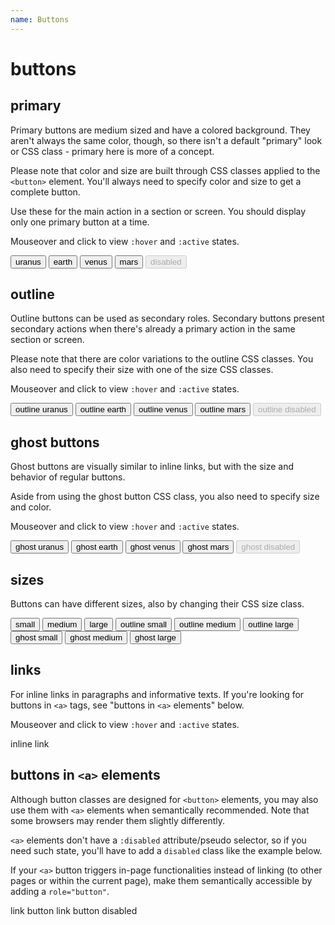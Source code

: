 ```yaml
---
name: Buttons
---
```



# buttons

## primary

Primary buttons are medium sized and have a colored background. They aren't always the same color, though, so there isn't a default "primary" look or CSS class - primary here is more of a concept.

Please note that color and size are built through CSS classes applied to the `<button>` element. You'll always need to specify color and size to get a complete button.

Use these for the main action in a section or screen. You should display only one primary button at a time.

Mouseover and click to view `:hover` and `:active` states.

<Playground>
  <button className="btn btn--uranus btn--medium">
    uranus
  </button>

  <button className="btn btn--earth btn--medium">
    earth
  </button>

  <button className="btn btn--venus btn--medium">
    venus
  </button>

  <button className="btn btn--mars btn--medium">
    mars
  </button>
  
  <button className="btn btn--uranus btn--medium" disabled>
    disabled
  </button>
</Playground>

## outline

Outline buttons can be used as secondary roles. Secondary buttons present secondary actions when there's already a primary action in the same section or screen.

Please note that there are color variations to the outline CSS classes. You also need to specify their size with one of the size CSS classes.

Mouseover and click to view `:hover` and `:active` states.

<Playground>
  <button className="btn btn--outline-uranus btn--medium">
    outline uranus
  </button>

  <button className="btn btn--outline-earth btn--medium">
    outline earth
  </button>

  <button className="btn btn--outline-venus btn--medium">
    outline venus
  </button>

  <button className="btn btn--outline-mars btn--medium">
    outline mars
  </button>
 
  <button className="btn btn--outline-venus btn--medium" disabled>
    outline disabled
  </button>
</Playground>

## ghost buttons

Ghost buttons are visually similar to inline links, but with the size and behavior of regular buttons.

Aside from using the ghost button CSS class, you also need to specify size and color.

Mouseover and click to view `:hover` and `:active` states.

<Playground>
  <button className="btn btn--ghost-uranus btn--medium">
    ghost uranus
  </button>

  <button className="btn btn--ghost-earth btn--medium">
    ghost earth
  </button>

  <button className="btn btn--ghost-venus btn--medium">
    ghost venus
  </button>

  <button className="btn btn--ghost-mars btn--medium">
    ghost mars
  </button>
 
  <button className="btn btn--ghost-venus btn--medium" disabled>
    ghost disabled
  </button>
</Playground>

## sizes

Buttons can have different sizes, also by changing their CSS size class.

<Playground>
  <button className="btn btn--uranus btn--small">
    small
  </button>
 
  <button className="btn btn--uranus btn--medium">
    medium
  </button>

  <button className="btn btn--uranus btn--large">
    large
  </button>
</Playground>

<Playground>
  <button className="btn btn--outline-uranus btn--small">
    outline small
  </button>
  <button className="btn btn--outline-uranus btn--medium">
    outline medium
  </button>
  <button className="btn btn--outline-uranus btn--large">
    outline large
  </button>
</Playground>

<Playground>
  <button className="btn btn--ghost-uranus btn--small">
    ghost small
  </button>
  <button className="btn btn--ghost-uranus btn--medium">
    ghost medium
  </button>
  <button className="btn btn--ghost-uranus btn--large">
    ghost large
  </button>
</Playground>

## links

For inline links in paragraphs and informative texts. If you're looking for buttons in `<a>` tags, see "buttons in `<a>` elements" below.

Mouseover and click to view `:hover` and `:active` states.

<Playground>
  <a>inline link</a>
</Playground>

## buttons in `<a>` elements

Although button classes are designed for `<button>` elements, you may also use them with `<a>` elements when semantically recommended. Note that some browsers may render them slightly differently. 

`<a>` elements don't have a `:disabled` attribute/pseudo selector, so if you need such state, you'll have to add a `disabled` class like the example below.

If your `<a>` button triggers in-page functionalities instead of linking (to other pages or within the current page), make them semantically accessible by adding a `role="button"`.

<Playground>
  <a className="btn btn--uranus btn--medium">
    link button
  </a>
  <a className="btn btn--uranus btn--medium disabled">
    link button disabled
  </a>
</Playground>
